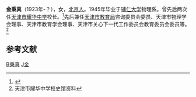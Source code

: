 '''金秉真'''（1923年-？），女，[[北京人|北京人]]。1945年毕业于[[辅仁大学|辅仁大学]]物理系。曾先后两次任[[天津市耀华中学|天津市耀华中学]]校长。<ref>{{cite web|title=薪火相传80年|url=http://news.sohu.com/20071211/n253964896.shtml|publisher=天津日报|accessdate=2014-08-11|archive-date=2014-08-12|archive-url=https://web.archive.org/web/20140812210145/http://news.sohu.com/20071211/n253964896.shtml|dead-url=no}}</ref>先后兼任[[天津市教育委员会|天津市教育局]]咨询委员会委员、天津市物理学会理事、天津市教育学会理事、天津市关心下一代工作委员会教育委员会委员等。<ref>天津市耀华中学校史馆资料</ref>

==参考文献==
{{reflist}}

[[Category:金姓|B秉真]]
[[Category:中国教育家|J金]]